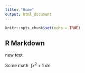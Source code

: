 ```yaml
---
title: "Home"
output: html_document
---
```


```r
knitr::opts_chunk$set(echo = TRUE)
```

## R Markdown
new text
 



Some math: $\int x^2+1\ dx$
